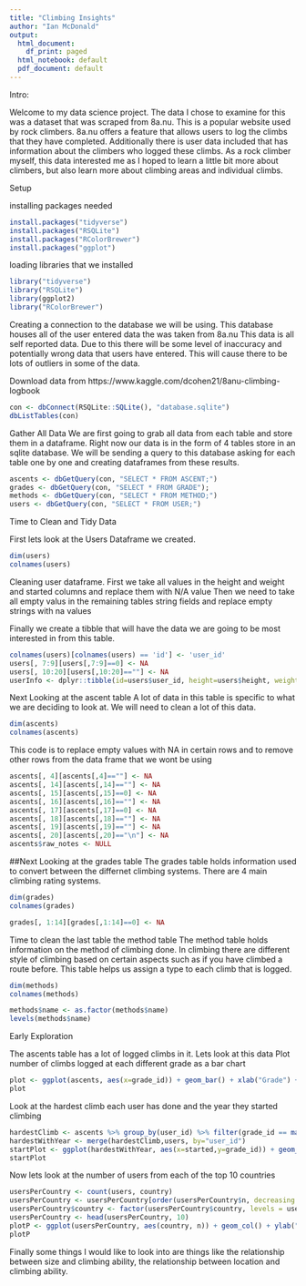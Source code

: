 ```yaml
---
title: "Climbing Insights"
author: "Ian McDonald"
output:
  html_document:
    df_print: paged
  html_notebook: default
  pdf_document: default
---
```

Intro:

Welcome to my data science project. The data I chose to examine for this was a dataset that was scraped from 8a.nu. This is a popular website used by rock climbers. 8a.nu offers a feature that allows users to log the climbs that they have completed. Additionally there is user data included that has information about the climbers who logged these climbs. As a rock climber myself, this data interested me as I hoped to learn a little bit more about climbers, but also learn more about climbing areas and individual climbs.

Setup

installing packages needed
```r
install.packages("tidyverse")
install.packages("RSQLite")
install.packages("RColorBrewer")
install.packages("ggplot")
```

loading libraries that we installed
```r
library("tidyverse")
library("RSQLite")
library(ggplot2)
library("RColorBrewer")
```

Creating a connection to the database we will be using. This database houses all of the user entered data the was taken from 8a.nu This data is all self reported data. Due to this there will be some level of inaccuracy and potentially wrong data that users have entered. This will cause there to be lots of outliers in some of the data.

Download data from https://www.kaggle.com/dcohen21/8anu-climbing-logbook
```r
con <- dbConnect(RSQLite::SQLite(), "database.sqlite")
dbListTables(con)
```

Gather All Data
We are first going to grab all data from each table and store them in a dataframe.
Right now our data is in the form of 4 tables store in an sqlite database. We will be sending a query to this database asking for each table one by one and creating dataframes from these results.
```r

ascents <- dbGetQuery(con, "SELECT * FROM ASCENT;")
grades <- dbGetQuery(con, "SELECT * FROM GRADE");
methods <- dbGetQuery(con, "SELECT * FROM METHOD;")
users <- dbGetQuery(con, "SELECT * FROM USER;")

```

Time to Clean and Tidy Data

First lets look at the Users Dataframe we created.
```r
dim(users)
colnames(users)
```
Cleaning user dataframe.
First we take all values in the height and weight and started columns and replace them with N/A value
Then we need to take all empty valus in the remaining tables string fields and replace empty strings with na values

Finally we create a tibble that will have the data we are going to be most interested in from this table.
```r
colnames(users)[colnames(users) == 'id'] <- 'user_id'
users[, 7:9][users[,7:9]==0] <- NA
users[, 10:20][users[,10:20]==""] <- NA
userInfo <- dplyr::tibble(id=users$user_id, height=users$height, weight=users$weight, city=users$city, country=users$country, year_started=users$started, occupation=users$occupation, birthday=users$birth)
```

Next Looking at the ascent table
A lot of data in this table is specific to what we are deciding to look at. We will need to clean a lot of this data.
```r
dim(ascents)
colnames(ascents)
```

This code is to replace empty values with NA in certain rows and to remove other rows from the data frame that we wont be using
```r
ascents[, 4][ascents[,4]==""] <- NA
ascents[, 14][ascents[,14]==""] <- NA
ascents[, 15][ascents[,15]==0] <- NA
ascents[, 16][ascents[,16]==""] <- NA
ascents[, 17][ascents[,17]==0] <- NA
ascents[, 18][ascents[,18]==""] <- NA
ascents[, 19][ascents[,19]==""] <- NA
ascents[, 20][ascents[,20]=="\n"] <- NA
ascents$raw_notes <- NULL
```

##Next Looking at the grades table
The grades table holds information used to convert between the differnet climbing systems. There are 4 main climbing rating systems.
```r
dim(grades)
colnames(grades)
```

```r
grades[, 1:14][grades[,1:14]==0] <- NA
```

Time to clean the last table the method table
The method table holds information on the method of climbing done.
In climbing there are different style of climbing based on certain aspects such as if you have climbed a route before. This table helps us assign a type to each climb that is logged.
```r
dim(methods)
colnames(methods)
```
```r
methods$name <- as.factor(methods$name)
levels(methods$name)
```

Early Exploration

The ascents table has a lot of logged climbs in it. Lets look at this data
Plot number of climbs logged at each different grade as a bar chart
```r
plot <- ggplot(ascents, aes(x=grade_id)) + geom_bar() + xlab("Grade") + ylab("Number of Logged Climbs")
plot
```

Look at the hardest climb each user has done and the year they started climbing
```r
hardestClimb <- ascents %>% group_by(user_id) %>% filter(grade_id == max(grade_id))
hardestWithYear <- merge(hardestClimb,users, by="user_id")
startPlot <- ggplot(hardestWithYear, aes(x=started,y=grade_id)) + geom_point() +  xlim(1950, 2019) + xlab("Year Started Climbing") + ylab("Highest Grade Climbed")
startPlot
```

Now lets look at the number of users from each of the top 10 countries
```r
usersPerCountry <- count(users, country)
usersPerCountry <- usersPerCountry[order(usersPerCountry$n, decreasing = TRUE),]
usersPerCountry$country <- factor(usersPerCountry$country, levels = usersPerCountry$country)
usersPerCountry <- head(usersPerCountry, 10)
plotP <- ggplot(usersPerCountry, aes(country, n)) + geom_col() + ylab("Number of Users") + xlab("Country")
plotP
```


Finally some things I would like to look into are things like the relationship between size and climbing ability, the relationship between location and climbing ability.  